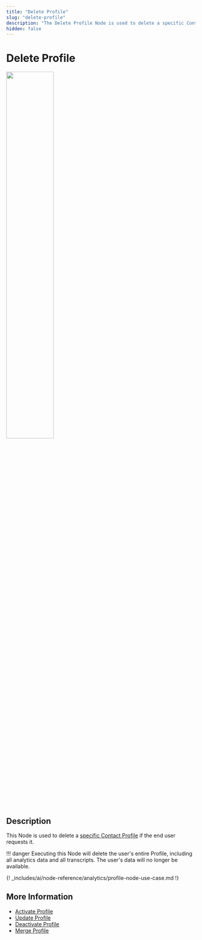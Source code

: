 ```yaml
---
title: "Delete Profile" 
slug: "delete-profile"
description: "The Delete Profile Node is used to delete a specific Contact Profile if the end user requests it."
hidden: false 
---
```


# Delete Profile

<Frame>
  <img class="image-center" src="../../../../../_assets/ai/build/node-reference/analytics/delete-profile.png" width="50%" />
</Frame>

## Description

This Node is used to delete a [specific Contact Profile](../../../analyze/contact-profiles.md#view-a-contact-profile) if the end user requests it.

!!! danger
    Executing this Node will delete the user's entire Profile, including all analytics data and all transcripts. The user's data will no longer be available.

{! _includes/ai/node-reference/analytics/profile-node-use-case.md !}

## More Information

- [Activate Profile](activate-profile.md)
- [Update Profile](update-profile.md)
- [Deactivate Profile](deactivate-profile.md)
- [Merge Profile](merge-profile.md)